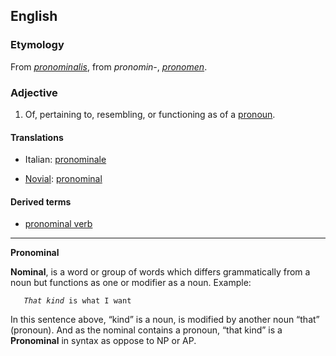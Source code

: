 ==English==

===Etymology===
From {{LL.}} ''[[pronominalis]]'', from {{etyl|la}} ''pronomin-'', ''[[pronomen]]''.

===Adjective===
{{en-adj}}

# Of, pertaining to, resembling, or functioning as of a [[pronoun]].

====Translations====
{{top}}
* Italian: [[pronominale]]
{{mid}}
* [[Novial]]: [[pronominal]]
{{bottom}}

====Derived terms====
* [[pronominal verb]]

----


'''Pronominal''' 

'''Nominal''', is a word or group of words which differs grammatically from a noun but functions as one or modifier as a noun. Example: 

    ''That kind'' is what I want 

In this sentence above, “kind” is a noun, is modified by another noun “that” (pronoun). And as the nominal contains a pronoun, “that kind” is a '''Pronominal''' in syntax as oppose to NP or AP.